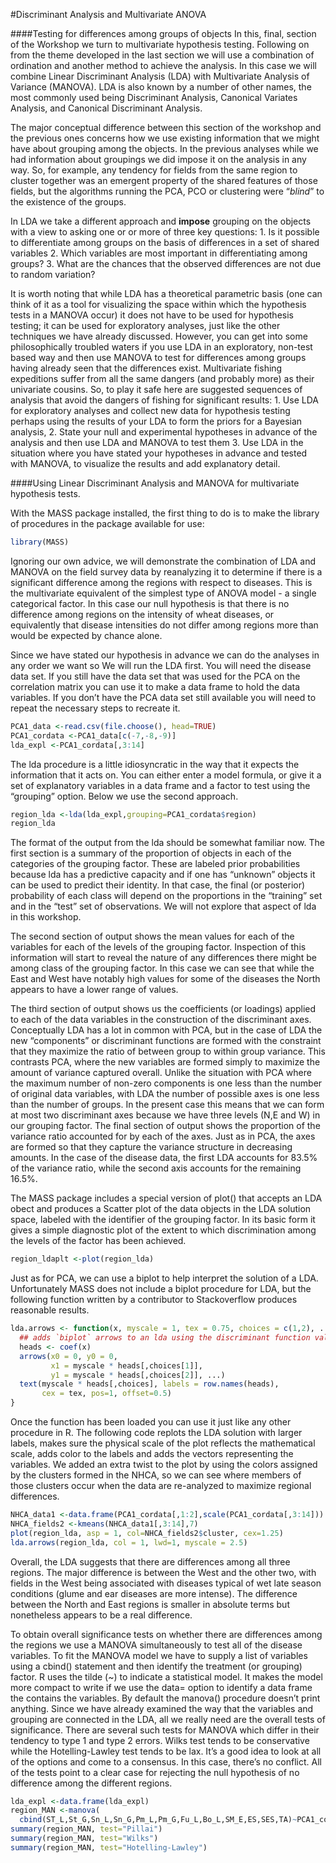 #Discriminant Analysis and Multivariate ANOVA


####Testing for differences among groups of objects
In this, final, section of the Workshop we turn to multivariate hypothesis testing.  Following on from the theme developed in the last section we will use a combination of ordination and another method to achieve the analysis.  In this case we will combine Linear Discriminant Analysis (LDA) with Multivariate Analysis of Variance (MANOVA).  LDA is also known by a number of other names, the most commonly used being Discriminant Analysis, Canonical Variates Analysis, and Canonical Discriminant Analysis.

The major conceptual difference between this section of the workshop and the previous ones concerns how we use existing information that we might have about grouping among the objects.  In the previous analyses while we had information about groupings we did impose it on the analysis in any way. So, for example, any tendency for fields from the same region to cluster together was an emergent property of the shared features of those fields, but the algorithms running the PCA, PCO or clustering were "*blind*" to the existence of the groups.

In LDA we take a different approach and **impose** grouping on the objects with a view to asking one or or more of three key questions:
1. Is it possible to differentiate among groups on the basis of differences in a set of shared variables
2. Which variables are most important in differentiating among groups?
3. What are the chances that the observed differences are not due to random variation?   

It is worth noting that while LDA has a theoretical parametric basis (one can think of it as a tool for visualizing the space within which the hypothesis tests in a MANOVA occur) it does not have to be used for hypothesis testing;  it can be used for exploratory analyses, just like the other techniques we have already discussed.  However, you can get into some philosophically troubled waters if you use LDA in an exploratory, non-test based way and then use MANOVA to test for differences among groups having already seen that the differences exist.  Multivariate fishing expeditions suffer from all the same dangers (and probably more) as their univariate cousins.  So, to play it safe here are suggested sequences of analysis that avoid the dangers of fishing for significant results:
1. Use LDA for exploratory analyses and collect new data for hypothesis testing perhaps using the results of your LDA to form the priors for a Bayesian analysis,
2. State your null and experimental hypotheses in advance of the analysis and then use LDA and MANOVA to test them
3. Use LDA in the situation where you have stated your hypotheses in advance and tested with MANOVA, to visualize the results and add explanatory detail.

####Using Linear Discriminant Analysis and MANOVA for multivariate hypothesis tests.

With the MASS package installed, the first thing to do is to make the library of procedures in the package available for use:
```{r}
library(MASS)
```
Ignoring our own advice, we will demonstrate the combination of LDA and MANOVA on the field survey data by reanalyzing it to determine if there is a significant difference  among the regions with respect to diseases.  This is the multivariate equivalent of the simplest type of ANOVA model - a single categorical factor.  In this case our null hypothesis is that there is no difference among regions on the intensity of wheat diseases, or equivalently that disease intensities do not differ among regions more than would be  expected by chance alone.

 Since we have stated our hypothesis in advance we can do the analyses in any order we want so We will run the LDA first.  You will need the disease data set.  If you still have the data set that was used for the PCA on the correlation matrix you can use it to make a  data frame to hold the data variables.  If you don't have the PCA data set still available you will need to repeat the necessary steps to recreate it.
```{r}
PCA1_data <-read.csv(file.choose(), head=TRUE)
PCA1_cordata <-PCA1_data[c(-7,-8,-9)]
lda_expl <-PCA1_cordata[,3:14]
```
The lda procedure is a little idiosyncratic in the way that it expects the information that it acts on.  You can either enter a model formula, or give it a set of explanatory variables in a data frame and a factor to test using the "grouping" option.  Below we use the second approach.
```{r}
region_lda <-lda(lda_expl,grouping=PCA1_cordata$region)
region_lda
```
The format of the output from the lda should be somewhat familiar now.  The first section is a summary of the proportion of objects in each of the categories of the grouping  factor. These are labeled prior probabilities because lda has a predictive capacity and if one has "unknown" objects it can be used to predict their identity. In that case,  the final (or posterior) probability of each class will depend on the proportions in the "training" set and in the "test" set of observations.  We will not explore that aspect of lda in this workshop.

The second section of output shows the mean values for each of the variables for each of  the levels of the grouping factor.  Inspection of this information will start to reveal the nature of any differences there might be among class of the grouping factor.  In this case we can see that while the East and West have notably high values for some of the diseases the North appears to have a lower range of values.

The third section of output shows us the coefficients (or loadings) applied to each of the  data variables in the construction of the discriminant axes.  Conceptually LDA has a lot in common with PCA, but in the case of LDA the new "components" or discriminant functions are formed with the constraint that they maximize the ratio of between group to within group variance. This contrasts PCA, where the new variables are formed simply to maximize the amount of variance captured overall.  Unlike the situation with PCA where the maximum number of non-zero components is one less than the number of original data variables, with LDA the number of possible axes is one less than the number of groups.  In the present case this means that we can form at most two discriminant axes because we have three levels (N,E and W) in our grouping factor. The final section of output shows the proportion of the variance ratio accounted for by each of the axes. Just as in PCA, the axes are formed so that they capture the variance structure in decreasing amounts.  In the case of the disease data, the first LDA accounts for 83.5% of the variance ratio, while the second axis accounts for the remaining 16.5%.

The MASS package includes a special version of plot() that accepts an LDA obect and produces a  Scatter plot of the data objects in the LDA solution space, labeled with the identifier of the  grouping factor.  In its basic form it gives a simple diagnostic plot of the extent to which discrimination among the levels of the factor has been achieved.
```{r}
region_ldaplt <-plot(region_lda)
```
 Just as for PCA, we can use a biplot to help interpret the solution of a LDA. Unfortunately MASS does not include a biplot procedure for LDA, but the following function written by a  contributor to Stackoverflow produces reasonable results.
```{r}
lda.arrows <- function(x, myscale = 1, tex = 0.75, choices = c(1,2), ...){
  ## adds `biplot` arrows to an lda using the discriminant function values
  heads <- coef(x)
  arrows(x0 = 0, y0 = 0, 
         x1 = myscale * heads[,choices[1]], 
         y1 = myscale * heads[,choices[2]], ...)
  text(myscale * heads[,choices], labels = row.names(heads), 
       cex = tex, pos=1, offset=0.5)
}
```
 Once the function has been loaded you can use it just like any other procedure in R. The  following code replots the LDA solution with larger labels, makes sure the physical scale of the plot reflects the mathematical scale, adds color to the labels and adds the vectors representing the variables.  We added an extra twist to the plot by using the colors  assigned by the clusters formed in the NHCA, so we can see where members of those clusters occur when the data are re-analyzed to maximize regional differences.
```{r}
NHCA_data1 <-data.frame(PCA1_cordata[,1:2],scale(PCA1_cordata[,3:14]))
NHCA_fields2 <-kmeans(NHCA_data1[,3:14],7)
plot(region_lda, asp = 1, col=NHCA_fields2$cluster, cex=1.25)
lda.arrows(region_lda, col = 1, lwd=1, myscale = 2.5)
```
Overall, the LDA suggests that there are differences among all three regions.  The major difference is between the West and the other two, with fields in the West being associated with diseases typical of wet late season conditions (glume and ear diseases are more intense). The difference between the North and East regions is smaller in absolute terms but nonetheless appears to be a real difference.

To obtain overall significance tests on whether there are differences among the regions we use a MANOVA simultaneously to test all of the disease variables. To fit the MANOVA model we have to supply a list of variables using a cbind() statement and then identify the  treatment (or grouping) factor.  R uses the tilde (~) to indicate a statistical model.  It makes the model more compact to write if we use the data= option to identify a data frame the contains the variables.  By default the manova() procedure doesn't print anything.  Since we have
 already examined the way that the variables and grouping are connected in the LDA, all we really need are the overall tests of significance.  There are several such tests for MANOVA which differ in their tendency to type 1 and type 2 errors.  Wilks test tends to be conservative while the Hotelling-Lawley test tends to be lax.  It's a good idea to look at all of the  options and come to a consensus. In this case, there's no conflict. All of the tests point to a clear case for rejecting the null hypothesis of no difference among the different regions.
```{r}
lda_expl <-data.frame(lda_expl)
region_MAN <-manova(
  cbind(ST_L,St_G,Sn_L,Sn_G,Pm_L,Pm_G,Fu_L,Bo_L,SM_E,ES,SES,TA)~PCA1_cordata$region, data=lda_expl)
summary(region_MAN, test="Pillai")
summary(region_MAN, test="Wilks")
summary(region_MAN, test="Hotelling-Lawley")
```